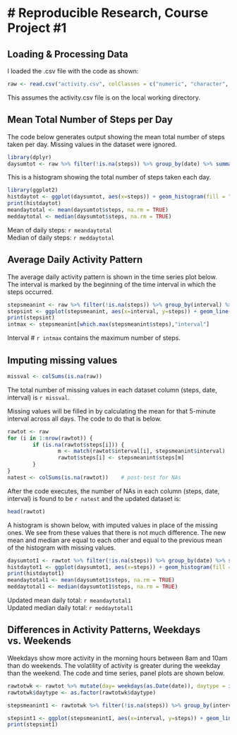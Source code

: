 # Reproducible Research, Course Project #1
===========================================

## Loading & Processing Data

I loaded the .csv file with the code as shown:

```r
raw <- read.csv("activity.csv", colClasses = c("numeric", "character", "integer"))
```

This assumes the activity.csv file is on the local working directory.

## Mean Total Number of Steps per Day

The code below generates output showing the mean total number of steps taken per day.  Missing values in the dataset were ignored.

```r
library(dplyr)
daysumtot <- raw %>% filter(!is.na(steps)) %>% group_by(date) %>% summarize(steps = sum(steps, na.rm = TRUE)) 
```

This is a histogram showing the total number of steps taken each day.

```r
library(ggplot2)
histdaytot <- ggplot(daysumtot, aes(x=steps)) + geom_histogram(fill = "blue", binwidth = 1000) + labs(title = "Histogram of Total Daily Steps", x = "Daily Steps", y = "Frequency")
print(histdaytot)
meandaytotal <- mean(daysumtot$steps, na.rm = TRUE)
meddaytotal <- median(daysumtot$steps, na.rm = TRUE)
```

Mean of daily steps: `r meandaytotal`  
Median of daily steps: `r meddaytotal`  

## Average Daily Activity Pattern  

The average daily activity pattern is shown in the time series plot below.  The interval is marked by the beginning of the time interval in which the steps occurred.
```r
stepsmeanint <- raw %>% filter(!is.na(steps)) %>% group_by(interval) %>% summarize(steps = mean(steps, na.rm = TRUE))
stepsint <- ggplot(stepsmeanint, aes(x=interval, y=steps)) + geom_line(col = "red") + labs(title = "Steps per Interval", x = "5-Minute Interval (Avg Across Days)", y = "Steps")
print(stepsint) 
intmax <- stepsmeanint[which.max(stepsmeanint$steps),"interval"]
```

Interval # `r intmax` contains the maximum number of steps.

## Imputing missing values

```r
missval <- colSums(is.na(raw))
```

The total number of missing values in each dataset column (steps, date, interval) is `r missval`.

Missing values will be filled in by calculating the mean for that 5-minute interval across all days.  The code to do that is below.

```r
rawtot <- raw
for (i in 1:nrow(rawtot)) {
        if (is.na(rawtot$steps[i])) {
                m <- match(rawtot$interval[i], stepsmeanint$interval)
                rawtot$steps[i] <- stepsmeanint$steps[m]
        } 
}
natest <- colSums(is.na(rawtot))    # post-test for NAs

```

After the code executes, the number of NAs in each column (steps, date, interval) is found to be `r natest` and the updated dataset is:

```r
head(rawtot)
```

A histogram is shown below, with imputed values in place of the missing ones.  We see from these values that there is not much difference.  The new mean and median are equal to each other and equal to the previous mean of the histogram with missing values.

```r
daysumtot1 <- rawtot %>% filter(!is.na(steps)) %>% group_by(date) %>% summarize(steps = sum(steps, na.rm = TRUE))
histdaytot1 <- ggplot(daysumtot1, aes(x=steps)) + geom_histogram(fill = "green", binwidth = 1000) + labs(title = "Histogram of Total Daily Steps (with imputed values)", x = "Daily Steps", y = "Frequency")
print(histdaytot1)
meandaytotal1 <- mean(daysumtot1$steps, na.rm = TRUE)
meddaytotal1 <- median(daysumtot1$steps, na.rm = TRUE)
```
Updated mean daily total:   `r meandaytotal1`  
Updated median daily total: `r meddaytotal1`

## Differences in Activity Patterns, Weekdays vs. Weekends

Weekdays show more activity in the morning hours between 8am and 10am than do weekends.  The volatility of activity is greater during the weekday than the weekend.  The code and time series, panel plots are shown below.

```r
rawtotwk <- rawtot %>% mutate(day= weekdays(as.Date(date)), daytype = ifelse(day %in% c("Saturday","Sunday"),"weekend","weekday"))
rawtotwk$daytype <- as.factor(rawtotwk$daytype)

stepsmeanint1 <- rawtotwk %>% filter(!is.na(steps)) %>% group_by(interval, daytype) %>% summarize(steps = mean(steps, na.rm = TRUE))

stepsint1 <- ggplot(stepsmeanint1, aes(x=interval, y=steps)) + geom_line(col = "green") + labs(title = "Steps per Interval by Day Type (with imputed values)", x = "5-Minute Interval (Avg Across Days)", y = "Steps") + facet_grid(daytype~.)
print(stepsint1)  
```

